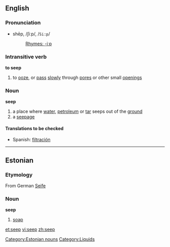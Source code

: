 ==English==
===Pronunciation===
*shēp, /ʃiːp/, /<tt>Si:p</tt>/
*:[[Rhymes:English:-iːp|Rhymes: -iːp]]
===Intransitive verb===
'''to seep'''
# to [[ooze]], or [[pass]] [[slowly]] through [[pore]]s or other small [[opening]]s
===Noun===
'''seep'''
#a place where [[water]], [[petroleum]] or [[tar]] seeps out of the [[ground]]
#a [[seepage]]

====Translations to be checked====
*Spanish: [[filtración]]

----

==Estonian==
===Etymology===
From German [[Seife]]
===Noun===
'''seep'''
# [[soap]]
[[Category:Estonian nouns]]

[[Category:Liquids]]

[[et:seep]]
[[vi:seep]]
[[zh:seep]]